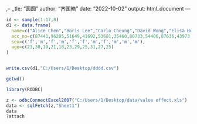 ,--
,,tle: "圆圆"
author: "齐国皓"
date: "2022-10-02"
output: html_document
---

```r

id <- sample(1:17,8)
d1 <- data.frame(
  name=c("Alice Chen","Boris Lee","Carlo Cheung","David Wong","Elisa Ho","Flora Au","George,, Chow","Helen Wu","Ivan Ma","Jack Mak","Kevin Chen"),
  acc_no=c(87441,96205,51649,41692,53681,35460,80733,54406,87636,43973,92221),
  sex=c('f','m','f','m','f','f','m','f','m','m','m'),
  age=c(23,30,19,21,18,23,29,25,31,27,25)
)


write.csv(d1,"C:/Users/1/Desktop/dddd.csv")

getwd()
```

```r
library(RODBC)

z <- odbcConnectExcel2007("C:/Users/1/Desktop/data/value effect.xls")
data <- sqlFetch(z,"Sheet1")
data
?attach

```

